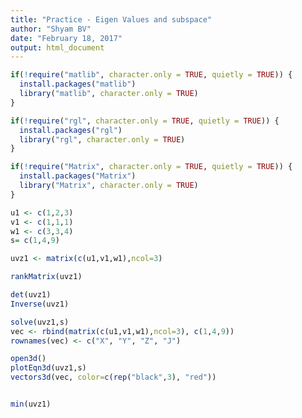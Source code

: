 ```yaml
---
title: "Practice - Eigen Values and subspace"
author: "Shyam BV"
date: "February 18, 2017"
output: html_document
---
```


```r
if(!require("matlib", character.only = TRUE, quietly = TRUE)) {
  install.packages("matlib")
  library("matlib", character.only = TRUE)
}

if(!require("rgl", character.only = TRUE, quietly = TRUE)) {
  install.packages("rgl")
  library("rgl", character.only = TRUE)
}

if(!require("Matrix", character.only = TRUE, quietly = TRUE)) {
  install.packages("Matrix")
  library("Matrix", character.only = TRUE)
}


```

```r
u1 <- c(1,2,3)
v1 <- c(1,1,1)
w1 <- c(3,3,4)
s= c(1,4,9)

uvz1 <- matrix(c(u1,v1,w1),ncol=3)

rankMatrix(uvz1)

det(uvz1)
Inverse(uvz1)

solve(uvz1,s)
vec <- rbind(matrix(c(u1,v1,w1),ncol=3), c(1,4,9))
rownames(vec) <- c("X", "Y", "Z", "J")

open3d()
plotEqn3d(uvz1,s)
vectors3d(vec, color=c(rep("black",3), "red"))


min(uvz1)
```
